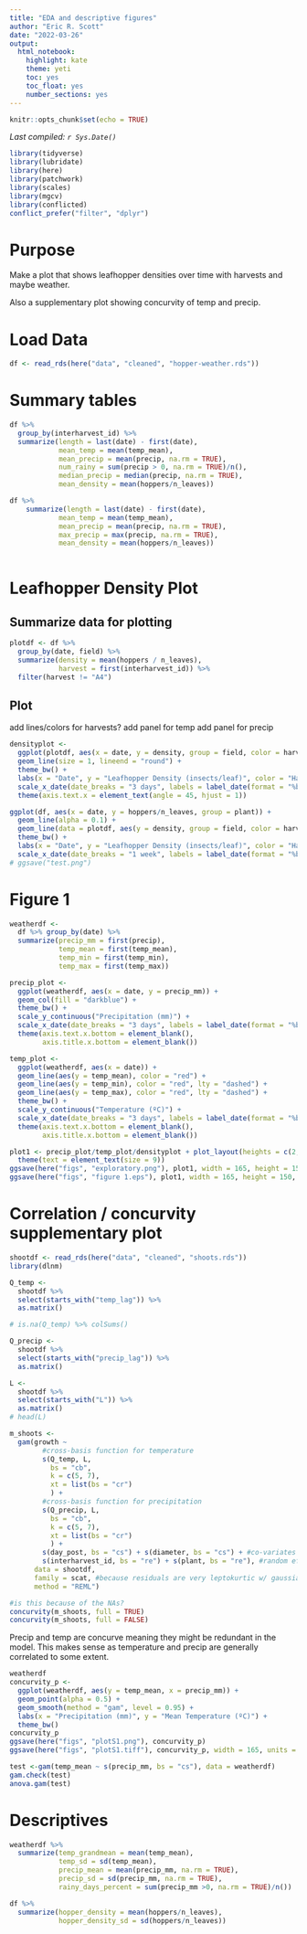 ```yaml
---
title: "EDA and descriptive figures"
author: "Eric R. Scott"
date: "2022-03-26"
output: 
  html_notebook: 
    highlight: kate
    theme: yeti
    toc: yes
    toc_float: yes
    number_sections: yes
---
```


```r
knitr::opts_chunk$set(echo = TRUE)
```

*Last compiled: `r Sys.Date()`*

```r
library(tidyverse)
library(lubridate)
library(here)
library(patchwork)
library(scales)
library(mgcv)
library(conflicted)
conflict_prefer("filter", "dplyr")
```

# Purpose

Make a plot that shows leafhopper densities over time with harvests and maybe weather.

Also a supplementary plot showing concurvity of temp and precip.

# Load Data

```r
df <- read_rds(here("data", "cleaned", "hopper-weather.rds"))
```


# Summary tables

```r
df %>% 
  group_by(interharvest_id) %>% 
  summarize(length = last(date) - first(date),
            mean_temp = mean(temp_mean),
            mean_precip = mean(precip, na.rm = TRUE),
            num_rainy = sum(precip > 0, na.rm = TRUE)/n(),
            median_precip = median(precip, na.rm = TRUE),
            mean_density = mean(hoppers/n_leaves))

df %>% 
    summarize(length = last(date) - first(date),
            mean_temp = mean(temp_mean),
            mean_precip = mean(precip, na.rm = TRUE),
            max_precip = max(precip, na.rm = TRUE),
            mean_density = mean(hoppers/n_leaves))
  
```

# Leafhopper Density Plot

## Summarize data for plotting

```r
plotdf <- df %>% 
  group_by(date, field) %>% 
  summarize(density = mean(hoppers / n_leaves),
            harvest = first(interharvest_id)) %>% 
  filter(harvest != "A4")
```


## Plot

add lines/colors for harvests?
add panel for temp
add panel for precip

```r
densityplot <-
  ggplot(plotdf, aes(x = date, y = density, group = field, color = harvest)) + 
  geom_line(size = 1, lineend = "round") +
  theme_bw() +
  labs(x = "Date", y = "Leafhopper Density (insects/leaf)", color = "Harvest") +
  scale_x_date(date_breaks = "3 days", labels = label_date(format = "%b %d")) +
  theme(axis.text.x = element_text(angle = 45, hjust = 1))
```


```r
ggplot(df, aes(x = date, y = hoppers/n_leaves, group = plant)) +
  geom_line(alpha = 0.1) +
  geom_line(data = plotdf, aes(y = density, group = field, color = harvest), size = 1) +
  theme_bw() +
  labs(x = "Date", y = "Leafhopper Density (insects/leaf)", color = "Harvest") +
  scale_x_date(date_breaks = "1 week", labels = label_date(format = "%b %d"))
# ggsave("test.png")
```

# Figure 1

```r
weatherdf <- 
  df %>% group_by(date) %>% 
  summarize(precip_mm = first(precip),
            temp_mean = first(temp_mean),
            temp_min = first(temp_min),
            temp_max = first(temp_max))

precip_plot <- 
  ggplot(weatherdf, aes(x = date, y = precip_mm)) +
  geom_col(fill = "darkblue") +
  theme_bw() +
  scale_y_continuous("Precipitation (mm)") +
  scale_x_date(date_breaks = "3 days", labels = label_date(format = "%b %d")) +
  theme(axis.text.x.bottom = element_blank(),
        axis.title.x.bottom = element_blank())

temp_plot <-
  ggplot(weatherdf, aes(x = date)) +
  geom_line(aes(y = temp_mean), color = "red") +
  geom_line(aes(y = temp_min), color = "red", lty = "dashed") +
  geom_line(aes(y = temp_max), color = "red", lty = "dashed") +
  theme_bw() +
  scale_y_continuous("Temperature (ºC)") +
  scale_x_date(date_breaks = "3 days", labels = label_date(format = "%b %d")) +
  theme(axis.text.x.bottom = element_blank(),
        axis.title.x.bottom = element_blank())
```

```r
plot1 <- precip_plot/temp_plot/densityplot + plot_layout(heights = c(2,2,3.5)) + plot_annotation(tag_levels = "A") &
  theme(text = element_text(size = 9))
ggsave(here("figs", "exploratory.png"), plot1, width = 165, height = 150, units = "mm")
ggsave(here("figs", "figure 1.eps"), plot1, width = 165, height = 150, units = "mm")
```


# Correlation / concurvity supplementary plot
```r
shootdf <- read_rds(here("data", "cleaned", "shoots.rds"))
library(dlnm)
```


```r
Q_temp <-
  shootdf %>% 
  select(starts_with("temp_lag")) %>% 
  as.matrix()

# is.na(Q_temp) %>% colSums()

Q_precip <-
  shootdf %>%
  select(starts_with("precip_lag")) %>% 
  as.matrix()

L <- 
  shootdf %>% 
  select(starts_with("L")) %>% 
  as.matrix()
# head(L)
```


```r
m_shoots <- 
  gam(growth ~ 
        #cross-basis function for temperature
        s(Q_temp, L,
          bs = "cb",
          k = c(5, 7),
          xt = list(bs = "cr")
          ) +
        #cross-basis function for precipitation
        s(Q_precip, L,
          bs = "cb",
          k = c(5, 7),
          xt = list(bs = "cr")
          ) +
        s(day_post, bs = "cs") + s(diameter, bs = "cs") + #co-variates
        s(interharvest_id, bs = "re") + s(plant, bs = "re"), #random effects
      data = shootdf,
      family = scat, #because residuals are very leptokurtic w/ gaussian
      method = "REML")
```

```r
#is this because of the NAs?
concurvity(m_shoots, full = TRUE)
concurvity(m_shoots, full = FALSE)
```

Precip and temp are concurve meaning they might be redundant in the model.  This makes sense as temperature and precip are generally correlated to some extent.

```r
weatherdf
concurvity_p <- 
  ggplot(weatherdf, aes(y = temp_mean, x = precip_mm)) + 
  geom_point(alpha = 0.5) + 
  geom_smooth(method = "gam", level = 0.95) +
  labs(x = "Precipitation (mm)", y = "Mean Temperature (ºC)") +
  theme_bw()
concurvity_p
ggsave(here("figs", "plotS1.png"), concurvity_p)
ggsave(here("figs", "plotS1.tiff"), concurvity_p, width = 165, units = "mm")
```

```r
test <-gam(temp_mean ~ s(precip_mm, bs = "cs"), data = weatherdf)
gam.check(test)
anova.gam(test)
```


# Descriptives

```r
weatherdf %>% 
  summarize(temp_grandmean = mean(temp_mean),
            temp_sd = sd(temp_mean),
            precip_mean = mean(precip_mm, na.rm = TRUE),
            precip_sd = sd(precip_mm, na.rm = TRUE),
            rainy_days_percent = sum(precip_mm >0, na.rm = TRUE)/n())
```

```r
df %>% 
  summarize(hopper_density = mean(hoppers/n_leaves),
            hopper_density_sd = sd(hoppers/n_leaves))
```


